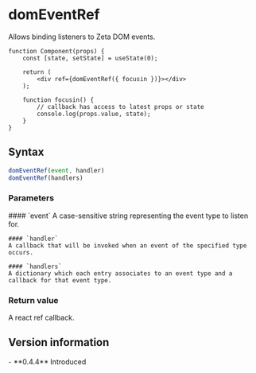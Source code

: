 <Module name="zeta-dom-react" />

# domEventRef

Allows binding listeners to Zeta DOM events.

```tsx
function Component(props) {
    const [state, setState] = useState(0);

    return (
        <div ref={domEventRef({ focusin })}></div>
    );

    function focusin() {
        // callback has access to latest props or state
        console.log(props.value, state);
    }
}
```

## Syntax

```javascript
domEventRef(event, handler)
domEventRef(handlers)
```

<ImportHint
    name="domEventRef"
    module="zeta-dom-react"
    require="domEventRef"
    global="zeta.react.domEventRef" />

### Parameters

<dl>
    #### `event`
    A case-sensitive string representing the event type to listen for.

    #### `handler`
    A callback that will be invoked when an event of the specified type occurs.

    #### `handlers`
    A dictionary which each entry associates to an event type and a callback for that event type.
</dl>

### Return value

A react ref callback.

## Version information

<VersionTimeline module="zeta-dom-react">
- **0.4.4** Introduced
</VersionTimeline>

